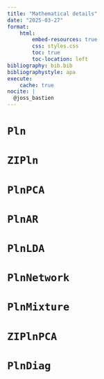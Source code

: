 ```yaml
---
title: "Mathematical details"
date: "2025-03-27"
format:
    html:
        embed-resources: true
        css: styles.css
        toc: true
        toc-location: left
bibliography: bib.bib
bibliographystyle: apa
execute:
    cache: true
nocite: |
  @joss_bastien
---
```



# `Pln`

# `ZIPln`

# `PlnPCA`

# `PlnAR`

# `PlnLDA`

# `PlnNetwork`

# `PlnMixture`

# `ZIPlnPCA`

# `PlnDiag`

